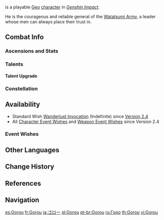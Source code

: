 {{CharacterTabs}}
{{Character Infobox
|image            = <gallery>
Character Gorou Card.png|Card
Character Gorou Full Wish.png|Wish
Character Gorou Game.png|In Game
</gallery>

<!--Playable Character Information-->
|type             = Playable
|rarity           = 4
|element          = Geo
|weapon           = Bow

<!--Character Information-->
|name             = Gorou
|realname         = 
|birthday         = May 18th
|constellation    = Canis Bellatoris
|affiliation      = Watatsumi Island
|affiliation2     = Watatsumi Army
|occupation       = 
|region           = Inazuma
|dish             = Victorious Legend
|obtain           = [[Wishes]]
|releaseDate      = 2021-12-14

<!--Titles-->
|title            = Canine Warrior
|title2           = General of the Watatsumi Army

<!--Voice Actors-->
|voiceEN          = [https://www.coryyee.com/ Cory Yee]<ref name="Gorou EN/JP">Twitter: [https://twitter.com/GenshinImpact/status/1469547495936176131 EN & JP VA Announcement]</ref>
|voiceJP          = {{w|Tasuku Hatanaka|Hatanaka Tasuku ({{Lang|mini=1|ja=畠中 祐}})}}<ref name="Gorou EN/JP" />
|voiceCN          = [https://zh.moegirl.org.cn/杨昕燃 Yang Xinran ({{Lang|mini=1|zh=杨昕燃}})]<ref>Chinese HoYoLAB: [https://ys.mihoyo.com/main/news/detail/16261 《原神》2.0版本PV：「不动鸣神，泡影断灭」]</ref>
|voiceKR          = {{w|ko:이새벽|Lee Sae-byeok ({{Lang|mini=1|ko=이새벽}})}}<ref>Twitter: [https://twitter.com/genshinimpactkr/status/1469547498213543938 KR VA Announcement]</ref>
}}
{{Lang|'''Gorou'''|ja=ゴロー|ja_rm=Goroo}} is a playable [[Geo]] [[character]] in ''[[Genshin Impact]]''.

He is the courageous and reliable general of the [[Watatsumi Army]], a leader whose men can always place their trust in.

==Combat Info==
===Ascensions and Stats===
{{Character Ascensions and Stats}}

===Talents===
{{Talent Table}}

====Talent Upgrade====
{{Talent Upgrade}}

===Constellation===
{{Constellation Table}}

==Availability==
*Standard Wish [[Wanderlust Invocation]] (Indefinite) since [[Version 2.4]]
*All [[Character Event Wishes]] and [[Weapon Event Wishes]] since Version 2.4
===Event Wishes===
{{Featured}}

==Other Languages==
{{Other Languages|default_hidden = 1
|en      = Gorou
|zhs     = 五郎
|zhs_rm  = Wǔláng
|zht     = 五郎
|zht_rm  = Wǔláng
|ja      = ゴロー
|ja_rm   = Goroo
|ko      = 고로
|ko_rm   = Goro
|es      = Gorou
|fr      = Gorou
|ru      = Горо
|th      = Gorou
|vi      = Gorou
|de      = Gorou
|id      = Gorou
|pt      = Gorou
}}

==Change History==
{{Change History|2.3}}

==References==
{{Reflist}}

==Navigation==
{{Character Navbox}}

<!-- interwiki -->

[[es:Gorou]]
[[fr:Gorou]]
[[ja:ゴロー]]
[[pl:Gorou]]
[[pt-br:Gorou]]
[[ru:Горо]]
[[th:Gorou]]
[[vi:Gorou]]